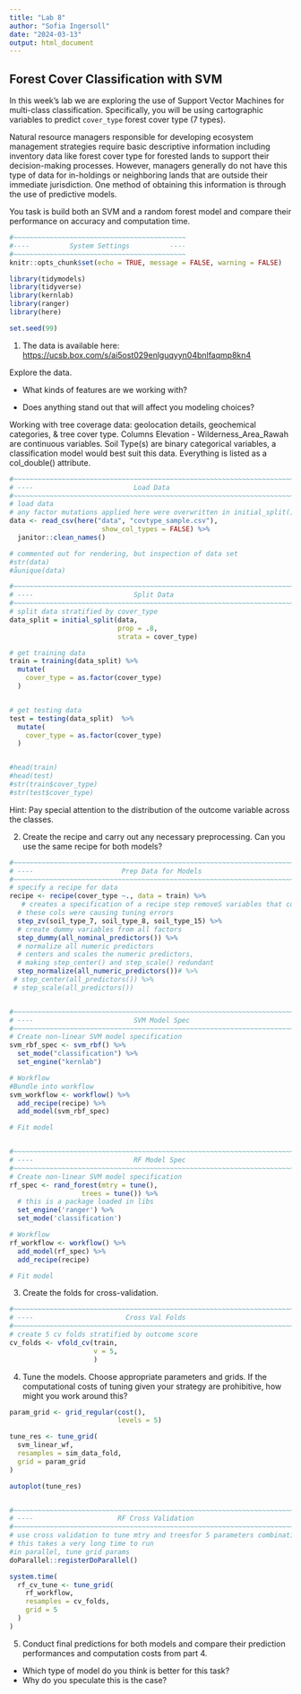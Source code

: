 ```yaml
---
title: "Lab 8"
author: "Sofia Ingersoll"
date: "2024-03-13"
output: html_document
---
```


## Forest Cover Classification with SVM

In this week's lab we are exploring the use of Support Vector Machines for multi-class classification. Specifically, you will be using cartographic variables to predict `cover_type` forest cover type (7 types).

Natural resource managers responsible for developing ecosystem management strategies require basic descriptive information including inventory data like forest cover type for forested lands to support their decision-making processes. However, managers generally do not have this type of data for in-holdings or neighboring lands that are outside their immediate jurisdiction. One method of obtaining this information is through the use of predictive models.

You task is build both an SVM and a random forest model and compare their performance on accuracy and computation time.


```r
#~~~~~~~~~~~~~~~~~~~~~~~~~~~~~~~~~~~~~~~~~~~
#----          System Settings          ----
#~~~~~~~~~~~~~~~~~~~~~~~~~~~~~~~~~~~~~~~~~~~
knitr::opts_chunk$set(echo = TRUE, message = FALSE, warning = FALSE)

library(tidymodels)
library(tidyverse)
library(kernlab)
library(ranger) 
library(here)

set.seed(99)
```

1.  The data is available here: <https://ucsb.box.com/s/ai5ost029enlguqyyn04bnlfaqmp8kn4>

Explore the data.

-   What kinds of features are we working with?

-   Does anything stand out that will affect you modeling choices?

Working with tree coverage data: geolocation details, geochemical categories, & tree cover type. Columns Elevation - Wilderness_Area_Rawah are continuous variables. Soil Type(s) are binary categorical variables, a classification model would best suit this data. Everything is listed as a col_double() attribute.


```r
#~~~~~~~~~~~~~~~~~~~~~~~~~~~~~~~~~~~~~~~~~~~~~~~~~~~~~~~~~~~~~~~~~~~~~~~~~~~~~~~
# ----                         Load Data                                    ----
#~~~~~~~~~~~~~~~~~~~~~~~~~~~~~~~~~~~~~~~~~~~~~~~~~~~~~~~~~~~~~~~~~~~~~~~~~~~~~~~
# load data
# any factor mutations applied here were overwritten in initial_split()
data <- read_csv(here("data", "covtype_sample.csv"),
                       show_col_types = FALSE) %>% 
  janitor::clean_names()

# commented out for rendering, but inspection of data set
#str(data)
#åunique(data)

#~~~~~~~~~~~~~~~~~~~~~~~~~~~~~~~~~~~~~~~~~~~~~~~~~~~~~~~~~~~~~~~~~~~~~~~~~~~~~~~
# ----                         Split Data                                   ----
#~~~~~~~~~~~~~~~~~~~~~~~~~~~~~~~~~~~~~~~~~~~~~~~~~~~~~~~~~~~~~~~~~~~~~~~~~~~~~~~
# split data stratified by cover_type
data_split = initial_split(data, 
                           prop = .8, 
                           strata = cover_type) 

# get training data
train = training(data_split) %>% 
  mutate(
    cover_type = as.factor(cover_type)
  )


# get testing data
test = testing(data_split)  %>% 
  mutate(
    cover_type = as.factor(cover_type)
  )


#head(train)
#head(test)
#str(train$cover_type)
#str(test$cover_type)
```

Hint: Pay special attention to the distribution of the outcome variable across the classes.

2.  Create the recipe and carry out any necessary preprocessing. Can you use the same recipe for both models?

```r
#~~~~~~~~~~~~~~~~~~~~~~~~~~~~~~~~~~~~~~~~~~~~~~~~~~~~~~~~~~~~~~~~~~~~~~~~~~~~~~~
# ----                      Prep Data for Models                            ----
#~~~~~~~~~~~~~~~~~~~~~~~~~~~~~~~~~~~~~~~~~~~~~~~~~~~~~~~~~~~~~~~~~~~~~~~~~~~~~~~
# specify a recipe for data 
recipe <- recipe(cover_type ~., data = train) %>%
   # creates a specification of a recipe step removeS variables that contain only a single value.
  # these cols were causing tuning errors
  step_zv(soil_type_7, soil_type_8, soil_type_15) %>% 
  # create dummy variables from all factors
  step_dummy(all_nominal_predictors()) %>%      
  # normalize all numeric predictors
  # centers and scales the numeric predictors,
  # making step_center() and step_scale() redundant
  step_normalize(all_numeric_predictors())# %>% 
 # step_center(all_predictors()) %>%
 # step_scale(all_predictors())


#~~~~~~~~~~~~~~~~~~~~~~~~~~~~~~~~~~~~~~~~~~~~~~~~~~~~~~~~~~~~~~~~~~~~~~~~~~~~~~~
# ----                         SVM Model Spec                               ----
#~~~~~~~~~~~~~~~~~~~~~~~~~~~~~~~~~~~~~~~~~~~~~~~~~~~~~~~~~~~~~~~~~~~~~~~~~~~~~~~
# Create non-linear SVM model specification
svm_rbf_spec <- svm_rbf() %>%
  set_mode("classification") %>%
  set_engine("kernlab")

# Workflow 
#Bundle into workflow
svm_workflow <- workflow() %>%
  add_recipe(recipe) %>%
  add_model(svm_rbf_spec)

# Fit model 


#~~~~~~~~~~~~~~~~~~~~~~~~~~~~~~~~~~~~~~~~~~~~~~~~~~~~~~~~~~~~~~~~~~~~~~~~~~~~~~~
# ----                         RF Model Spec                                ----
#~~~~~~~~~~~~~~~~~~~~~~~~~~~~~~~~~~~~~~~~~~~~~~~~~~~~~~~~~~~~~~~~~~~~~~~~~~~~~~~
# Create non-linear SVM model specification
rf_spec <- rand_forest(mtry = tune(),
                  trees = tune()) %>% 
  # this is a package loaded in libs
  set_engine('ranger') %>% 
  set_mode('classification')

# Workflow 
rf_workflow <- workflow() %>% 
  add_model(rf_spec) %>% 
  add_recipe(recipe)

# Fit model 
```


3.  Create the folds for cross-validation.

```r
#~~~~~~~~~~~~~~~~~~~~~~~~~~~~~~~~~~~~~~~~~~~~~~~~~~~~~~~~~~~~~~~~~~~~~~~~~~~~~~~
# ----                       Cross Val Folds                                ----
#~~~~~~~~~~~~~~~~~~~~~~~~~~~~~~~~~~~~~~~~~~~~~~~~~~~~~~~~~~~~~~~~~~~~~~~~~~~~~~~
# create 5 cv folds stratified by outcome score
cv_folds <- vfold_cv(train, 
                     v = 5,
                     )
```


4.  Tune the models. Choose appropriate parameters and grids. If the computational costs of tuning given your strategy are prohibitive, how might you work around this?

```r
param_grid <- grid_regular(cost(),
                           levels = 5)

tune_res <- tune_grid(
  svm_linear_wf,
  resamples = sim_data_fold,
  grid = param_grid
)

autoplot(tune_res)


#~~~~~~~~~~~~~~~~~~~~~~~~~~~~~~~~~~~~~~~~~~~~~~~~~~~~~~~~~~~~~~~~~~~~~~~~~~~~~~~
# ----                     RF Cross Validation                              ----
#~~~~~~~~~~~~~~~~~~~~~~~~~~~~~~~~~~~~~~~~~~~~~~~~~~~~~~~~~~~~~~~~~~~~~~~~~~~~~~~
# use cross validation to tune mtry and treesfor 5 parameters combinations
# this takes a very long time to run
#in parallel, tune grid params 
doParallel::registerDoParallel() 

system.time(
  rf_cv_tune <- tune_grid(
    rf_workflow,
    resamples = cv_folds,
    grid = 5         
  )
)

```


5.  Conduct final predictions for both models and compare their prediction performances and computation costs from part 4.

-   Which type of model do you think is better for this task?
-   Why do you speculate this is the case?

```r

```

